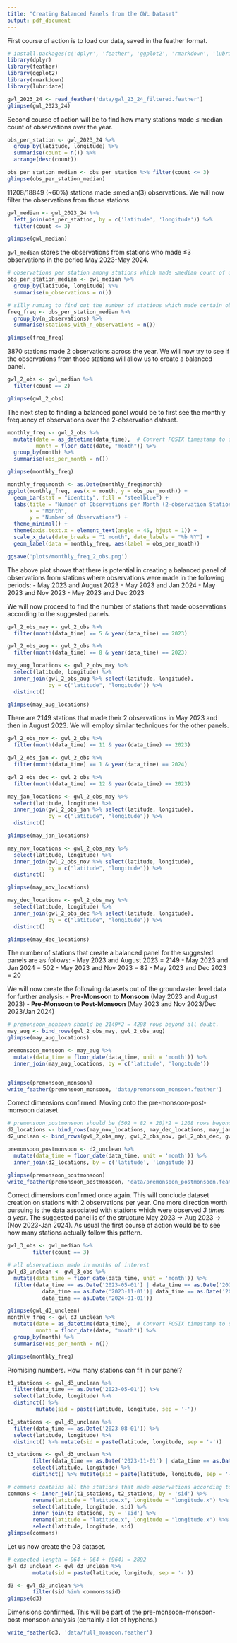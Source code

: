 ```yaml
---
title: "Creating Balanced Panels from the GWL Dataset"
output: pdf_document
---
```


First course of action is to load our data, saved in the feather format.
```r
# install.packages(c('dplyr', 'feather', 'ggplot2', 'rmarkdown', 'lubridate'))
library(dplyr)
library(feather)
library(ggplot2)
library(rmarkdown)
library(lubridate)

gwl_2023_24 <- read_feather('data/gwl_23_24_filtered.feather')
glimpse(gwl_2023_24)
```

Second course of action will be to find how many stations made ≤ median count of observations over the year.
```r
obs_per_station <- gwl_2023_24 %>%
  group_by(latitude, longitude) %>%
  summarise(count = n()) %>%
  arrange(desc(count))

obs_per_station_median <- obs_per_station %>% filter(count <= 3)
glimpse(obs_per_station_median)
```
11208/18849 (~60%) stations made ≤median(3) observations.
We will now filter the observations from those stations.
```r
gwl_median <- gwl_2023_24 %>%
  left_join(obs_per_station, by = c('latitude', 'longitude')) %>%
  filter(count <= 3)

glimpse(gwl_median)
```
`gwl_median` stores the observations from stations who made ≤3 observations in the period May 2023-May 2024.
```r
# observations per station among stations which made ≤median count of observations.
obs_per_station_median <- gwl_median %>%
  group_by(latitude, longitude) %>%
  summarise(n_observations = n())

# silly naming to find out the number of stations which made certain observation counts
freq_freq <- obs_per_station_median %>%
  group_by(n_observations) %>%
  summarise(stations_with_n_observations = n())

glimpse(freq_freq)
```
3870 stations made 2 observations across the year.
We will now try to see if the observations from those stations will allow us to create a balanced panel.
```r
gwl_2_obs <- gwl_median %>%
  filter(count == 2)

glimpse(gwl_2_obs)
```
The next step to finding a balanced panel would be to first see the monthly frequency of observations
over the 2-observation dataset.
```r
monthly_freq <- gwl_2_obs %>%
  mutate(date = as_datetime(data_time),  # Convert POSIX timestamp to datetime
         month = floor_date(date, "month")) %>%
  group_by(month) %>%
  summarise(obs_per_month = n())

glimpse(monthly_freq)

monthly_freq$month <- as.Date(monthly_freq$month)
ggplot(monthly_freq, aes(x = month, y = obs_per_month)) +
  geom_bar(stat = "identity", fill = "steelblue") +
  labs(title = "Number of Observations per Month (2-observation Stations)",
       x = "Month",
       y = "Number of Observations") +
  theme_minimal() +
  theme(axis.text.x = element_text(angle = 45, hjust = 1)) +
  scale_x_date(date_breaks = "1 month", date_labels = "%b %Y") +
  geom_label(data = monthly_freq, aes(label = obs_per_month))

ggsave('plots/monthly_freq_2_obs.png')
```
The above plot shows that there is potential in creating a balanced panel of observations from stations
where observations were made in the following periods:
- May 2023 and August 2023
- May 2023 and Jan 2024
- May 2023 and Nov 2023
- May 2023 and Dec 2023

We will now proceed to find the number of stations that made observations according to the suggested
panels.
```r
gwl_2_obs_may <- gwl_2_obs %>%
  filter(month(data_time) == 5 & year(data_time) == 2023)

gwl_2_obs_aug <- gwl_2_obs %>%
  filter(month(data_time) == 8 & year(data_time) == 2023)

may_aug_locations <- gwl_2_obs_may %>%
  select(latitude, longitude) %>%
  inner_join(gwl_2_obs_aug %>% select(latitude, longitude),
             by = c("latitude", "longitude")) %>%
  distinct()

glimpse(may_aug_locations)
```
There are 2149 stations that made their 2 observations in May 2023 and then in August 2023.
We will employ similar techniques for the other panels.

```r
gwl_2_obs_nov <- gwl_2_obs %>%
  filter(month(data_time) == 11 & year(data_time) == 2023)

gwl_2_obs_jan <- gwl_2_obs %>%
  filter(month(data_time) == 1 & year(data_time) == 2024)

gwl_2_obs_dec <- gwl_2_obs %>%
  filter(month(data_time) == 12 & year(data_time) == 2023)

may_jan_locations <- gwl_2_obs_may %>%
  select(latitude, longitude) %>%
  inner_join(gwl_2_obs_jan %>% select(latitude, longitude),
             by = c("latitude", "longitude")) %>%
  distinct()

glimpse(may_jan_locations)
```

```r
may_nov_locations <- gwl_2_obs_may %>%
  select(latitude, longitude) %>%
  inner_join(gwl_2_obs_nov %>% select(latitude, longitude),
             by = c("latitude", "longitude")) %>%
  distinct()

glimpse(may_nov_locations)
```
```r
may_dec_locations <- gwl_2_obs_may %>%
  select(latitude, longitude) %>%
  inner_join(gwl_2_obs_dec %>% select(latitude, longitude),
             by = c("latitude", "longitude")) %>%
  distinct()

glimpse(may_dec_locations)
```
The number of stations that create a balanced panel for the suggested panels are as follows:
- May 2023 and August 2023 = 2149
- May 2023 and Jan 2024 = 502
- May 2023 and Nov 2023 = 82
- May 2023 and Dec 2023 = 20

We will now create the following datasets out of the groundwater level data for further analysis:
- **Pre-Monsoon to Monsoon** (May 2023 and August 2023)
- **Pre-Monsoon to Post-Monsoon** (May 2023 and Nov 2023/Dec 2023/Jan 2024)

```r
# premonsoon_monsoon should be 2149*2 = 4298 rows beyond all doubt.
may_aug <- bind_rows(gwl_2_obs_may, gwl_2_obs_aug)
glimpse(may_aug_locations)

premonsoon_monsoon <- may_aug %>%
  mutate(data_time = floor_date(data_time, unit = 'month')) %>%
  inner_join(may_aug_locations, by = c('latitude', 'longitude'))


glimpse(premonsoon_monsoon)
write_feather(premonsoon_monsoon, 'data/premonsoon_monsoon.feather')
```
Correct dimensions confirmed.
Moving onto the pre-monsoon-post-monsoon dataset.
```r
# premonsoon_postmonsoon should be (502 + 82 + 20)*2 = 1208 rows beyond all doubt.
d2_locations <- bind_rows(may_nov_locations, may_dec_locations, may_jan_locations)
d2_unclean <- bind_rows(gwl_2_obs_may, gwl_2_obs_nov, gwl_2_obs_dec, gwl_2_obs_jan)

premonsoon_postmonsoon <- d2_unclean %>%
  mutate(data_time = floor_date(data_time, unit = 'month')) %>%
  inner_join(d2_locations, by = c('latitude', 'longitude'))

glimpse(premonsoon_postmonsoon)
write_feather(premonsoon_postmonsoon, 'data/premonsoon_postmonsoon.feather')
```
Correct dimensions confirmed once again. This will conclude dataset creation on stations with 2 observations
per year.
One more direction worth pursuing is the data associated with stations which were observed _3 times a year_.
The suggested panel is of the structure May 2023 -> Aug 2023 -> (Nov 2023-Jan 2024).
As usual the first course of action would be to see how many stations actually follow this pattern.
```r
gwl_3_obs <- gwl_median %>%
        filter(count == 3)

# all observations made in months of interest
gwl_d3_unclean <- gwl_3_obs %>%
  mutate(data_time = floor_date(data_time, unit = 'month')) %>%
  filter(data_time == as.Date('2023-05-01') | data_time == as.Date('2023-08-01') |
           data_time == as.Date('2023-11-01')| data_time == as.Date('2023-12-01')|
           data_time == as.Date('2024-01-01'))

glimpse(gwl_d3_unclean)
monthly_freq <- gwl_d3_unclean %>%
  mutate(date = as_datetime(data_time),  # Convert POSIX timestamp to datetime
         month = floor_date(date, "month")) %>%
  group_by(month) %>%
  summarise(obs_per_month = n())

glimpse(monthly_freq)
```
Promising numbers. How many stations can fit in our panel?
```r
t1_stations <- gwl_d3_unclean %>%
  filter(data_time == as.Date('2023-05-01')) %>%
  select(latitude, longitude) %>%
  distinct() %>%
         mutate(sid = paste(latitude, longitude, sep = '-'))

t2_stations <- gwl_d3_unclean %>%
  filter(data_time == as.Date('2023-08-01')) %>%
  select(latitude, longitude) %>%
  distinct() %>% mutate(sid = paste(latitude, longitude, sep = '-'))

t3_stations <- gwl_d3_unclean %>%
        filter(data_time == as.Date('2023-11-01') | data_time == as.Date('2024-01-01')) %>%
        select(latitude, longitude) %>%
        distinct() %>% mutate(sid = paste(latitude, longitude, sep = '-'))

# commons contains all the stations that made observations according to our panel
commons <- inner_join(t1_stations, t2_stations, by = 'sid') %>%
        rename(latitude = "latitude.x", longitude = "longitude.x") %>%
        select(latitude, longitude, sid) %>%
        inner_join(t3_stations, by = 'sid') %>%
        rename(latitude = "latitude.x", longitude = "longitude.x") %>%
        select(latitude, longitude, sid)
glimpse(commons)
```
Let us now create the D3 dataset.
```r
# expected length = 964 + 964 + (964) = 2892
gwl_d3_unclean <- gwl_d3_unclean %>%
        mutate(sid = paste(latitude, longitude, sep = '-'))

d3 <- gwl_d3_unclean %>%
        filter(sid %in% commons$sid)
glimpse(d3)
```
Dimensions confirmed.
This will be part of the pre-monsoon-monsoon-post-monsoon analysis (certainly a lot of hyphens.)
```r
write_feather(d3, 'data/full_monsoon.feather')
```